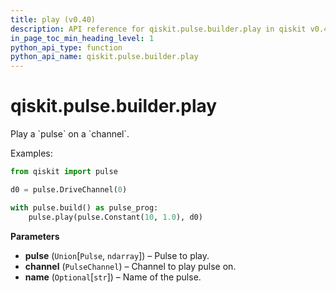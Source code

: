 ```yaml
---
title: play (v0.40)
description: API reference for qiskit.pulse.builder.play in qiskit v0.40
in_page_toc_min_heading_level: 1
python_api_type: function
python_api_name: qiskit.pulse.builder.play
---
```


<span id="qiskit-pulse-builder-play" />

# qiskit.pulse.builder.play

<Function id="qiskit.pulse.builder.play" isDedicatedPage={true} github="https://github.com/qiskit/qiskit/tree/stable/0.23/qiskit/pulse/builder.py" signature="play(pulse, channel, name=None)">
  Play a `pulse` on a `channel`.

  Examples:

  ```python
  from qiskit import pulse

  d0 = pulse.DriveChannel(0)

  with pulse.build() as pulse_prog:
      pulse.play(pulse.Constant(10, 1.0), d0)
  ```

  **Parameters**

  *   **pulse** (`Union`\[`Pulse`, `ndarray`]) – Pulse to play.
  *   **channel** (`PulseChannel`) – Channel to play pulse on.
  *   **name** (`Optional`\[`str`]) – Name of the pulse.
</Function>

